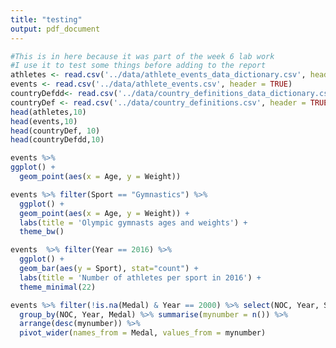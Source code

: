 ```yaml
---
title: "testing"
output: pdf_document
---
```


```r
#This is in here because it was part of the week 6 lab work
#I use it to test some things before adding to the report
athletes <- read.csv('../data/athlete_events_data_dictionary.csv', header = TRUE)
events <- read.csv('../data/athlete_events.csv', header = TRUE)
countryDefdd<- read.csv('../data/country_definitions_data_dictionary.csv', header = TRUE)
countryDef <- read.csv('../data/country_definitions.csv', header = TRUE)
head(athletes,10)
head(events,10)
head(countryDef, 10)
head(countryDefdd,10)

events %>%
ggplot() +
  geom_point(aes(x = Age, y = Weight))

events %>% filter(Sport == "Gymnastics") %>%
  ggplot() +
  geom_point(aes(x = Age, y = Weight)) +
  labs(title = 'Olympic gymnasts ages and weights') +
  theme_bw()

events  %>% filter(Year == 2016) %>%
  ggplot() +
  geom_bar(aes(y = Sport), stat="count") +
  labs(title = 'Number of athletes per sport in 2016') +
  theme_minimal(22)
```

```r
events %>% filter(!is.na(Medal) & Year == 2000) %>% select(NOC, Year, Sport, Medal) %>% 
  group_by(NOC, Year, Medal) %>% summarise(mynumber = n()) %>%
  arrange(desc(mynumber)) %>% 
  pivot_wider(names_from = Medal, values_from = mynumber) 
```